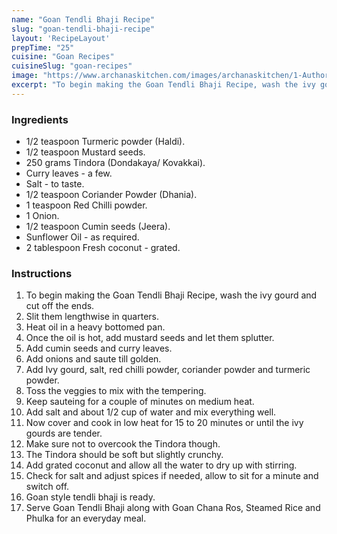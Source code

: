 ---
name: "Goan Tendli Bhaji Recipe"
slug: "goan-tendli-bhaji-recipe"
layout: 'RecipeLayout'
prepTime: "25"
cuisine: "Goan Recipes"
cuisineSlug: "goan-recipes"
image: "https://www.archanaskitchen.com/images/archanaskitchen/1-Author/Smitha-Kalluraya/Goan_Tendli_Bhaji.jpg"
excerpt: "To begin making the Goan Tendli Bhaji Recipe, wash the ivy gourd and cut off the ends"
---

### Ingredients

- 1/2 teaspoon Turmeric powder (Haldi).
- 1/2 teaspoon Mustard seeds.
- 250 grams Tindora (Dondakaya/ Kovakkai).
- Curry leaves - a few.
- Salt - to taste.
- 1/2 teaspoon Coriander Powder (Dhania).
- 1 teaspoon Red Chilli powder.
- 1 Onion.
- 1/2 teaspoon Cumin seeds (Jeera).
- Sunflower Oil - as required.
- 2 tablespoon Fresh coconut - grated.

### Instructions

1. To begin making the Goan Tendli Bhaji Recipe, wash the ivy gourd and cut off the ends.
1. Slit them lengthwise in quarters.
1. Heat oil in a heavy bottomed pan.
1. Once the oil is hot, add mustard seeds and let them splutter.
1. Add cumin seeds and curry leaves.
1. Add onions and saute till golden.
1. Add Ivy gourd, salt, red chilli powder, coriander powder and turmeric powder.
1. Toss the veggies to mix with the tempering.
1. Keep sauteing for a couple of minutes on medium heat.
1. Add salt and about 1/2 cup of water and mix everything well.
1. Now cover and cook in low heat for 15 to 20 minutes or until the ivy gourds are tender.
1. Make sure not to overcook the Tindora though.
1. The Tindora should be soft but slightly crunchy.
1. Add grated coconut and allow all the water to dry up with stirring.
1. Check for salt and adjust spices if needed, allow to sit for a minute and switch off.
1. Goan style tendli bhaji is ready.
1. Serve Goan Tendli Bhaji along with Goan Chana Ros, Steamed Rice and Phulka for an everyday meal.
